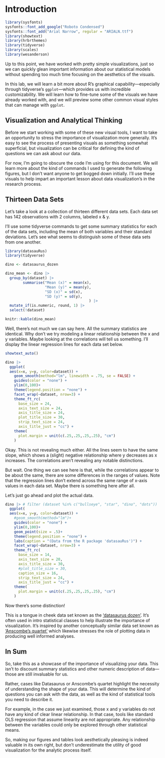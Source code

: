 # Introduction

```r
library(sysfonts)
sysfonts::font_add_google("Roboto Condensed")
sysfonts::font_add("Arial Narrow", regular = "ARIALN.ttf")
library(showtext)
library(hrbrthemes)
library(tidyverse)
library(scales)
library(wesanderson)
```

Up to this point, we have worked with pretty simple visualizations, just so we can quickly glean important information about our statistical models without spending too much time focusing on the aesthetics of the visuals.

In this lab, we will learn a bit more about R's graphical capability---especially through tidyverse's `ggplot`---which provides us with incredible customizability. We will learn how to fine-tune some of the visuals we have already worked with, and we will preview some other common visual styles that can manage with `ggplot`.

## Visualization and Analytical Thinking

Before we start working with some of these new visual tools, I want to take an opportunity to stress the importance of visualization more generally. It's easy to see the process of presenting visuals as something somewhat superficial, but visualization can be critical for defining the kind of questions we can ask about our data.

For now, I'm going to obscure the code I'm using for this document. We will learn more about the kind of commands I used to generate the following figures, but I don't want anyone to get bogged down initially. I'll use these visuals to help impart an important lesson about data visualization's in the research process.

## Thirteen Data Sets

Let's take a look at a collection of thirteen different data sets. Each data set has 142 observations with 2 columns, labeled x & y.

I'll use some tidyverse commands to get some summary statistics for each of the data sets, including the mean of both variables and their standard deviations. Let's see what seems to distinguish some of these data sets from one another.

```r
library(datasauRus)
library(tidyverse)

dino <- datasaurus_dozen

dino_mean <- dino |>
  group_by(dataset) |> 
        summarise("Mean (x)" = mean(x), 
                  "Mean (y)" = mean(y),
                  "SD (x)" = sd(x),
                  "SD (y)" = sd(y),
                                      ) |>
  mutate_if(is.numeric, round, 1) |>
  select(!dataset)

knitr::kable(dino_mean)
```

Well, there's not much we can say here. All the summary statistics are identical. Why don't we try modeling a linear relationship between the x and y variables. Maybe looking at the correlations will tell us something. I'll display the linear regression lines for each data set below.

```r
showtext_auto()

dino |> 
  ggplot(
  aes(x=x, y=y, color=dataset)) +
    geom_smooth(method="lm", linewidth = .75, se = FALSE) +
    guides(color = "none") +
    ylim(0,100)+
    theme(legend.position = "none") +
    facet_wrap(~dataset, nrow=3) + 
    theme_ft_rc(
      base_size = 24,
      axis_text_size = 24,
      axis_title_size = 24,
      plot_title_size = 30,
      strip_text_size = 24,
      axis_title_just = "cc") +
    theme(
      plot.margin = unit(c(.25,.25,.25,.25), "cm")
    )
```

Okay. This is not revealing much either. All the lines seem to have the same slope, which shows a (slight) negative relationship where y decreases as x increases. The correlations aren't revealing any notable distinctions.

But wait. One thing we can see here is that, while the correlations appear to be about the same, there are some differences in the ranges of values. Note that the regression lines don't extend across the same range of x-axis values in each data set. Maybe there is something here after all.

Let's just go ahead and plot the actual data.

```r
dino |> # filter (dataset %in% c("bullseye", "star", "dino", "dots")) |>
  ggplot(
  aes(x=x, y=y, color=dataset)) +
    #geom_smooth(method="lm")+
    guides(color = "none") +
    ylim(0,100)+
    geom_point(size = .5)+
    theme(legend.position = "none") +
    labs(caption = "(Data from the R package 'datasauRus')") +
    facet_wrap(~dataset, nrow=3) +
    theme_ft_rc(
      base_size = 14,
      axis_text_size = 20,
      axis_title_size = 30,
      #plot_title_size = 30,
      caption_size = 16,
      strip_text_size = 24,
      axis_title_just = "cc") +
    theme(
      plot.margin = unit(c(.25,.25,.25,.25), "cm")
    )

```

Now there's some distinction!

This is a tongue in cheek data set known as the ['datasaurus dozen'](https://jumpingrivers.github.io/datasauRus/). It's often used in intro statistical classes to help illustrate the importance of visualization. It's inspired by another conceptually similar data set known as ['Anscombe's quartet'](https://en.wikipedia.org/wiki/Anscombe%27s_quartet) which likewise stresses the role of plotting data in producing well informed analyses.

## In Sum

So, take this as a showcase of the importance of visualizing your data. This isn't to discount summary statistics and other numeric description of data---those are still invaluable for us.

Rather, cases like Datasaurus or Anscombe's quartet highlight the necessity of understanding the shape of your data. This will determine the kind of questions you can ask with the data, as well as the kind of statistical tools you need to describe it.

For example, in the case we just examined, those x and y variables do not have any kind of clear linear relationship. In that case, tools like standard OLS regression that assume linearity are not appropriate. Any relationship between the variables could only be explored through other statistical means.

So, making our figures and tables look aesthetically pleasing is indeed valuable in its own right, but don't underestimate the utility of good visualization for the analytic process itself.
